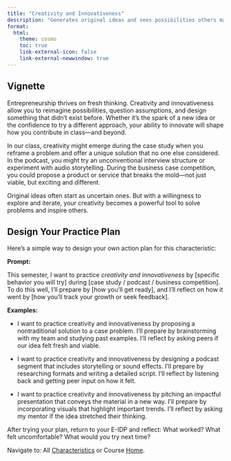 ```yaml
---
title: "Creativity and Innovativeness"
description: "Generates original ideas and sees possibilities others may not."
format: 
  html: 
    theme: cosmo
    toc: true
    link-external-icon: false
    link-external-newwindow: true
---
```


## Vignette

Entrepreneurship thrives on fresh thinking. Creativity and innovativeness allow you to reimagine possibilities, question assumptions, and design something that didn’t exist before. Whether it’s the spark of a new idea or the confidence to try a different approach, your ability to innovate will shape how you contribute in class—and beyond.

In our class, creativity might emerge during the case study when you reframe a problem and offer a unique solution that no one else considered. In the podcast, you might try an unconventional interview structure or experiment with audio storytelling. During the business case competition, you could propose a product or service that breaks the mold—not just viable, but exciting and different.

Original ideas often start as uncertain ones. But with a willingness to explore and iterate, your creativity becomes a powerful tool to solve problems and inspire others.

## Design Your Practice Plan

Here’s a simple way to design your own action plan for this characteristic:

**Prompt:**

This semester, I want to practice *creativity and innovativeness* by [specific behavior you will try] during [case study / podcast / business competition]. To do this well, I’ll prepare by [how you’ll get ready], and I’ll reflect on how it went by [how you’ll track your growth or seek feedback].

**Examples:**

- I want to practice creativity and innovativeness by proposing a nontraditional solution to a case problem. I’ll prepare by brainstorming with my team and studying past examples. I’ll reflect by asking peers if our idea felt fresh and viable.

- I want to practice creativity and innovativeness by designing a podcast segment that includes storytelling or sound effects. I’ll prepare by researching formats and writing a detailed script. I’ll reflect by listening back and getting peer input on how it felt.

- I want to practice creativity and innovativeness by pitching an impactful presentation that conveys the material in a new way. I’ll prepare by incorporating visuals that highlight important trends. I’ll reflect by asking my mentor if the idea stretched their thinking.


After trying your plan, return to your E-IDP and reflect: What worked? What felt uncomfortable? What would you try next time?

::: footer
Navigate to: All [Characteristics](https://laurenchenarides.github.io/csu-arec-224/mentors/eidp.html#instructions) or Course [Home](https://laurenchenarides.github.io/csu-arec-224/).
:::
